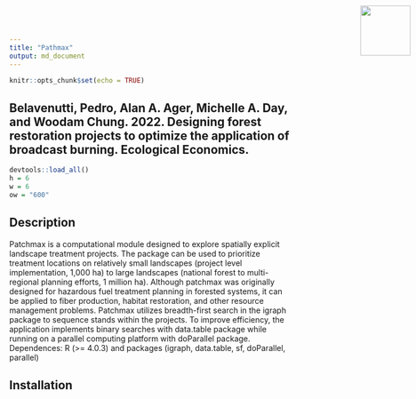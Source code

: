 ```yaml
---
title: "Pathmax"
output: md_document
---
```


```r
knitr::opts_chunk$set(echo = TRUE)
```
 
<!--- README.md is generated from README.Rmd. Please edit that file -->

## Belavenutti, Pedro, Alan A. Ager, Michelle A. Day, and Woodam Chung. 2022. Designing forest restoration projects to optimize the application of broadcast burning. Ecological Economics.

```r
devtools::load_all()
h = 6
w = 6
ow = "600"
```

<img src="man/figures/forsys_icon.png" align="right" style="height:90px!important; position:absolute; top:10px; right:10px" />

## Description

Patchmax is a computational module designed to explore spatially explicit landscape treatment projects. The package can be used to prioritize treatment locations on relatively small landscapes (project level implementation, 1,000 ha) to large landscapes (national forest to multi-regional planning efforts, 1 million ha). Although patchmax was originally designed for hazardous fuel treatment planning in forested systems, it can be applied to fiber production, habitat restoration, and other resource management problems. Patchmax utilizes breadth-first search in the igraph package to sequence stands within the projects. To improve efficiency, the application implements binary searches with data.table package while running on a parallel computing platform with doParallel package.
Dependences: R (>= 4.0.3) and packages (igraph, data.table, sf, doParallel, parallel)

## Installation